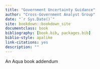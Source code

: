 ```yaml
--- 
title: "Government Uncertainty Guidance"
author: "Cross-Government Analyst Group"
date: "`r Sys.Date()`"
site: bookdown::bookdown_site
documentclass: book
bibliography: [book.bib, packages.bib]
biblio-style: apalike
link-citations: yes
description: ""
---
```


An Aqua book addendum